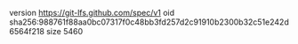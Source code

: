 version https://git-lfs.github.com/spec/v1
oid sha256:988761f88aa0bc07317f0c48bb3fd257d2c91910b2300b32c51e242d6564f218
size 5460
